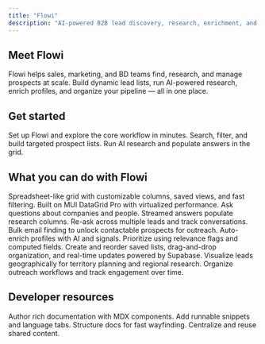 ```yaml
---
title: "Flowi"
description: "AI-powered B2B lead discovery, research, enrichment, and outreach"
---
```


## Meet Flowi

Flowi helps sales, marketing, and BD teams find, research, and manage prospects at scale. Build dynamic lead lists, run AI-powered research, enrich profiles, and organize your pipeline — all in one place.

## Get started

<Columns cols={3}>
  <Card
    title="Quickstart"
    icon="rocket"
    href="/quickstart"
  >
    Set up Flowi and explore the core workflow in minutes.
  </Card>
  <Card
    title="Find new leads"
    icon="magnifying-glass"
    href="/user-guide/finding-leads"
  >
    Search, filter, and build targeted prospect lists.
  </Card>
  <Card
    title="Ask questions about leads"
    icon="comment-dots"
    href="/user-guide/asking-questions"
  >
    Run AI research and populate answers in the grid.
  </Card>
</Columns>

## What you can do with Flowi

<Columns cols={2}>
  <Card
    title="Lead discovery & management"
  >
    Spreadsheet-like grid with customizable columns, saved views, and fast filtering. Built on MUI DataGrid Pro with virtualized performance.
  </Card>
  <Card
    title="AI-powered research"
  >
    Ask questions about companies and people. Streamed answers populate research columns. Re-ask across multiple leads and track conversations.
  </Card>
  <Card
    title="Email discovery"
  >
    Bulk email finding to unlock contactable prospects for outreach.
  </Card>
  <Card
    title="Lead scoring & enrichment"
  >
    Auto-enrich profiles with AI and signals. Prioritize using relevance flags and computed fields.
  </Card>
  <Card
    title="List management & collaboration"
  >
    Create and reorder saved lists, drag-and-drop organization, and real-time updates powered by Supabase.
  </Card>
  <Card
    title="Map visualization"
  >
    Visualize leads geographically for territory planning and regional research.
  </Card>
  <Card
    title="Campaign management"
  >
    Organize outreach workflows and track engagement over time.
  </Card>
</Columns>

## Developer resources

<Columns cols={2}>
  <Card
    title="Markdown & MDX"
    icon="pen-fancy"
    href="/essentials/markdown"
  >
    Author rich documentation with MDX components.
  </Card>
  <Card
    title="Code samples"
    icon="code"
    href="/essentials/code"
  >
    Add runnable snippets and language tabs.
  </Card>
  <Card
    title="Navigation"
    icon="map"
    href="/essentials/navigation"
  >
    Structure docs for fast wayfinding.
  </Card>
  <Card
    title="Reusable snippets"
    icon="recycle"
    href="/essentials/reusable-snippets"
  >
    Centralize and reuse shared content.
  </Card>
</Columns>
